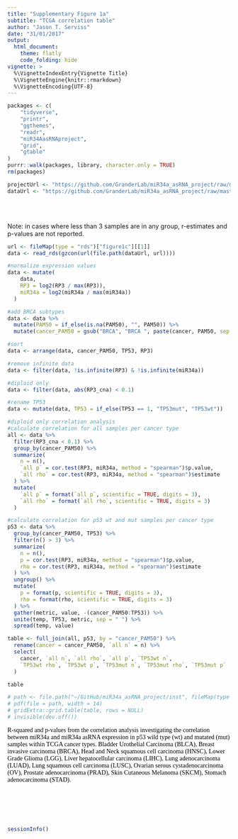 ```yaml
---
title: "Supplementary Figure 1a"
subtitle: "TCGA correlation table"
author: "Jason T. Serviss"
date: "31/01/2017"
output:
  html_document:
    theme: flatly
    code_folding: hide
vignette: >
  %\VignetteIndexEntry{Vignette Title}
  %\VignetteEngine{knitr::rmarkdown}
  %\VignetteEncoding{UTF-8}
---
```


<style> 
.caption { 
  color: Black; 
  font-family: "Times New Roman", Times, serif;
  font-size: 1.0em; 
}
</style>

```r

packages <- c(
    "tidyverse",
    "printr",
    "ggthemes",
    "readr",
    "miR34AasRNAproject",
    "grid",
    "gtable"
)
purrr::walk(packages, library, character.only = TRUE)
rm(packages)

```

```r

projectUrl <- "https://github.com/GranderLab/miR34a_asRNA_project/raw/master/inst"
dataUrl <- "https://github.com/GranderLab/miR34a_asRNA_project/raw/master/"

```

<br></br>

Note: in cases where less than 3 samples are in any group, r-estimates and p-values are not reported.

```r
url <- fileMap(type = "rds")["figure1c"][[1]]
data <- read_rds(gzcon(url(file.path(dataUrl, url))))

#normalize expression values
data <- mutate(
    data,
    RP3 = log2(RP3 / max(RP3)),
    miR34a = log2(miR34a / max(miR34a))  
  )

#add BRCA subtypes
data <- data %>%
  mutate(PAM50 = if_else(is.na(PAM50), "", PAM50)) %>%
  mutate(cancer_PAM50 = gsub("BRCA", "BRCA ", paste(cancer, PAM50, sep = "")))

#sort 
data <- arrange(data, cancer_PAM50, TP53, RP3)

#remove infinite data
data <- filter(data, !is.infinite(RP3) & !is.infinite(miR34a))

#diploid only
data <- filter(data, abs(RP3_cna) < 0.1)

#rename TP53
data <- mutate(data, TP53 = if_else(TP53 == 1, "TP53mut", "TP53wt"))

#diploid only correlation analysis
#calculate correlation for all samples per cancer type
all <- data %>% 
  filter(RP3_cna < 0.1) %>%
  group_by(cancer_PAM50) %>%
  summarize(
    n = n(),
    `all p` = cor.test(RP3, miR34a, method = "spearman")$p.value,
    `all rho` = cor.test(RP3, miR34a, method = "spearman")$estimate
  ) %>%
  mutate(
    `all p` = format(`all p`, scientific = TRUE, digits = 3),
    `all rho` = format(`all rho`, scientific = TRUE, digits = 3)
  )

#calculate correlation for p53 wt and mut samples per cancer type
p53 <- data %>%
  group_by(cancer_PAM50, TP53) %>%
  filter(n() > 3) %>%
  summarize(
    n = n(),
    p = cor.test(RP3, miR34a, method = "spearman")$p.value,
    rho = cor.test(RP3, miR34a, method = "spearman")$estimate
  ) %>%
  ungroup() %>%
  mutate(
    p = format(p, scientific = TRUE, digits = 3),
    rho = format(rho, scientific = TRUE, digits = 3)
  ) %>%
  gather(metric, value, -(cancer_PAM50:TP53)) %>%
  unite(temp, TP53, metric, sep = " ") %>%
  spread(temp, value)

table <- full_join(all, p53, by = "cancer_PAM50") %>%
  rename(cancer = cancer_PAM50, `all n` = n) %>%
  select(
    cancer, `all n`, `all rho`, `all p`, `TP53wt n`, 
    `TP53wt rho`, `TP53wt p`, `TP53mut n`, `TP53mut rho`, `TP53mut p`
  )

table

# path <- file.path("~/GitHub/miR34a_asRNA_project/inst", fileMap(type = "pdf")["suppFigure1a"][[1]])
# pdf(file = path, width = 14)
# gridExtra::grid.table(table, rows = NULL)
# invisible(dev.off())
```

<div class = "caption">
R-squared and p-values from the correlation analysis investigating the correlation between miR34a and miR34a asRNA expression in p53 wild type (wt) and mutated (mut) samples within TCGA cancer types. Bladder Urothelial Carcinoma (BLCA), Breast invasive carcinoma (BRCA), Head and Neck squamous cell carcinoma (HNSC), Lower Grade Glioma (LGG), Liver hepatocellular carcinoma (LIHC), Lung adenocarcinoma (LUAD), Lung squamous cell carcinoma (LUSC), Ovarian serous cystadenocarcinoma (OV), Prostate adenocarcinoma (PRAD), Skin Cutaneous Melanoma (SKCM), Stomach adenocarcinoma (STAD).
</div>

<br></br><br></br>

```r
sessionInfo()
```
